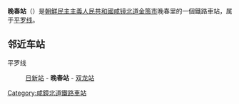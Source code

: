 {{unreferenced|time=2015-02-08T12:54:14+00:00}}
{{朝鮮半島車站資訊
|公司色 = blue
|文字色 = 
|站名 = 晚春站
|圖片 = 
|pxl = 
|圖片說明 =
|前一站 = [[日新站_(咸镜南道)|日新]]
|前一站距離 = 7.7
|後一站距離 = 5.7
|後一站 = [[双龙站_(咸镜北道)|双龙]]
|所屬路線 = [[平罗线|平罗线]]
|距離 = 532.5
|起點站 = [[平壤站|平壤]]
|諺文 = 만춘역
|朝鮮漢字 = 晩春驛
|文觀部式 = Manchun-yeok
|馬-賴式 = Manch'un-yŏk
|副站名 = 
|車站編號 = 
|停站路線數 = 
|所屬公司 = [[朝鮮民主主義人民共和國鐵道省|朝鮮民主主義人民共和國鐵道省]]
|所在地 =[[咸镜北道|咸镜北道]][[金策市|金策市]]晚春里
|車站構造 = 地面车站
|月台配置 = 
|啟用年月日 =
|廢站年月日 = 
|上下車人次 = 
|統計年度 = 
|轉車 = 
|備註 = 
|全寬備註 = 
}}

'''晚春站'''（{{lang-ko|만춘역}}）是[[朝鮮民主主義人民共和國|朝鮮民主主義人民共和國]][[咸镜北道|咸镜北道]][[金策市|金策市]]晚春里的一個鐵路車站，属于[[平罗线|平罗线]]。

==邻近车站==
平罗线
:[[日新站_(咸镜南道)|日新站]] - '''晚春站''' - [[双龙站_(咸镜北道)|双龙站]]

{{朝鲜铁路小作品}}

{{平罗线}}

[[Category:咸鏡北道鐵路車站|Category:咸鏡北道鐵路車站]]